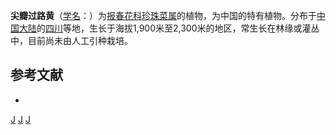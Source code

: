 {{Speciesbox 
| genus = Lysimachia
| species = erosipetala
| authority = Chen et [[胡启明|C. M. Hu]]
}}
'''尖瓣过路黄'''（[[学名|学名]]：{{lang|la|''Lysimachia erosipetala''}}）为[[报春花科|报春花科]][[珍珠菜属|珍珠菜属]]的植物，为中国的特有植物。分布于[[中国大陆|中国大陆]]的[[四川|四川]]等地，生长于海拔1,900米至2,300米的地区，常生长在林缘或灌丛中，目前尚未由人工引种栽培。

== 参考文献 ==
<div class="references-small">
* {{cite web| url =http://www.bioinfo.cn/db05/KmzwSpecies.php?action=view&id=17561| title =尖瓣过路黄| work =《中国高等植物数据库全库》| publisher =中国科学院微生物研究所| author =昆明植物研究所| accessdate =2009-02-25| deadurl =yes| archiveurl =https://web.archive.org/web/20160305035548/http://www.bioinfo.cn/db05/KmzwSpecies.php?action=view&id=17561| archivedate =2016-03-05}}
</div>
{{Taxonbar|from=Q11038484}}

[[Category:珍珠菜属|J]]
[[Category:中國特有植物|J]]
[[Category:四川植物|J]]